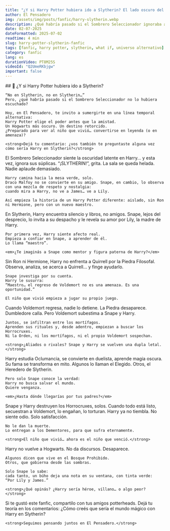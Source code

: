 ```yaml
---
title: "¿Y si Harry Potter hubiera ido a Slytherin? El lado oscuro del niño que vivió"
author: El Pensadero
img: /assets/img/posts/fanfic/harry-slytherin.webp
description: ¿Qué habría pasado si el Sombrero Seleccionador ignoraba a Harry y lo mandaba a Slytherin? Un fanfic diferente Harry, Snape, poder, venganza y un Hogwarts más oscuro que nunca.
date: 02-07-2025
dateFormatted: 2025-07-02
readtime: 4 min
slug: harry-potter-slytherin-fanfic
tags: [fanfic, harry potter, slytherin, what if, universo alternativo]
category: fanfic
lang: es
durationVideo: PT8M25S
videoId: "Q2UmeRKbjgw"
important: false
---
```



<Article>
  <Section>
    ## 🐍 ¿Y si Harry Potter hubiera ido a Slytherin?

    “No en Slytherin, no en Slytherin…”
    Pero, ¿qué habría pasado si el Sombrero Seleccionador no lo hubiera escuchado?

    Hoy, en El Pensadero, te invito a sumergirte en una línea temporal alternativa:
    Harry Potter elige el poder antes que la amistad.
    Un Hogwarts más oscuro. Un destino retorcido.
    ¿Preparado para ver al niño que vivió… convertirse en leyenda (o en amenaza)?

    <strong>Dejá tu comentario: ¿vos también te preguntaste alguna vez cómo sería Harry en Slytherin?</strong>

  </Section>

  <Section title="🟩 Capítulo 1: El nacimiento de un Slytherin" imgAlt="Harry Potter con la bufanda verde de Slytherin">
    El Sombrero Seleccionador siente la oscuridad latente en Harry… y esta vez, ignora sus súplicas.  
    “¡SLYTHERIN!”, grita.  
    La sala se queda helada. Nadie aplaude demasiado.

    Harry camina hacia la mesa verde, solo.
    Draco Malfoy no se convierte en su amigo. Snape, en cambio, lo observa con una mezcla de respeto y nostalgia:
    cuando mira a Harry, no ve a James… ve a Lily.

    Así empieza la historia de un Harry Potter diferente: aislado, sin Ron ni Hermione, pero con un nuevo maestro.

  </Section>

  <Section title="🧪 Capítulo 2: El preferido de Snape">
    En Slytherin, Harry encuentra silencio y libros, no amigos.  
    Snape, lejos del desprecio, lo invita a su despacho y le revela su amor por Lily, la madre de Harry.

    Por primera vez, Harry siente afecto real.
    Empieza a confiar en Snape, a aprender de él.
    Lo llama “maestro”.

    <em>¿Te imaginás a Snape como mentor y figura paterna de Harry?</em>

  </Section>

  <Section title="🧠 Capítulo 3: Codicia y control">
    Sin Ron ni Hermione, Harry no enfrenta a Quirrell por la Piedra Filosofal.  
    Observa, analiza, se acerca a Quirrell… y finge ayudarlo.

    Snape investiga por su cuenta.
    Harry le susurra:
    “Maestro… el regreso de Voldemort no es una amenaza. Es una oportunidad.”

    El niño que vivió empieza a jugar su propio juego.

  </Section>

  <Section title="🧪 Capítulo 4: Un ejército de sombras">
    Cuando Voldemort regresa, nadie lo detiene.  
    La Piedra desaparece. Dumbledore calla.  
    Pero Voldemort subestima a Snape y Harry.

    Juntos, se infiltran entre los mortífagos.
    Aprenden sus rituales y, desde adentro, empiezan a buscar los Horrocruxes.
    Ni la Orden, ni los mortífagos, ni el propio Voldemort sospechan.

    <strong>¿Aliados o rivales? Snape y Harry se vuelven una dupla letal.</strong>

  </Section>

  <Section title="🐍 Capítulo 5: Un nuevo poder">
    Harry estudia Oclumancia, se convierte en duelista, aprende magia oscura.  
    Su fama se transforma en mito.  
    Algunos lo llaman el Elegido. Otros, el Heredero de Slytherin.

    Pero solo Snape conoce la verdad:
    Harry no busca salvar el mundo.
    Quiere venganza.

    <em>¿Hasta dónde llegarías por tus padres?</em>

  </Section>

  <Section title="🔥 Capítulo 6: La caída de Voldemort">
    Snape y Harry destruyen los Horrocruxes, solos.  
    Cuando todo está listo, secuestran a Voldemort, lo engañan, lo torturan.  
    Harry ya no tiembla. No siente odio. Solo satisfacción.

    No le dan la muerte.
    Lo entregan a los Dementores, para que sufra eternamente.

    <strong>El niño que vivió… ahora es el niño que venció.</strong>

  </Section>

  <Section title="🧊 Epílogo: ¿Héroe o tirano?">
    Harry no vuelve a Hogwarts. No da discursos. Desaparece.

    Algunos dicen que vive en el Bosque Prohibido.
    Otros, que gobierna desde las sombras.

    Solo Snape lo sabe:
    cada tanto, un búho deja una nota en su ventana, con tinta verde:
    “Por Lily y James.”

    <strong>¿Qué opinás? ¿Harry sería héroe, villano… o algo peor?</strong>

  </Section>

  <Section title="✨ ¿Te gustaría leer más historias así?">
    Si te gustó este fanfic, compartilo con tus amigos potterheads.  
    Dejá tu teoría en los comentarios:  
    ¿Cómo creés que sería el mundo mágico con Harry en Slytherin?

    <strong>Seguimos pensando juntos en El Pensadero.</strong>

  </Section>
</Article>
